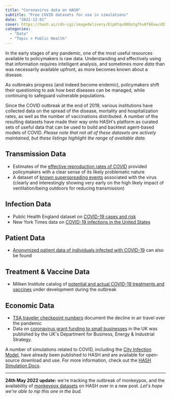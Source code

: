 ```yaml
---
title: "Coronavirus data on HASH"
subtitle: "Free COVID datasets for use in simulations"
date: "2021-12-01"
cover: https://hash.ai/cdn-cgi/imagedelivery/EipKtqu98OotgfhvKf6Eew/d57a9534-4d53-4abd-c57b-6fe25c641900/public
categories:
  - "Data"
  - "Topic > Public Health"
---
```


In the early stages of any pandemic, one of the most useful resources available to policymakers is raw data. Understanding and effectively using that information requires intelligent analysis, and sometimes _more data_ than was necessarily available upfront, as more becomes known about a disease.

As outbreaks progress (and indeed become endemic), policymakers shift their questioning to ask how best diseases can be managed, while continuing to safeguard vulnerable populations.

Since the COVID outbreak at the end of 2019, various institutions have collected data on the spread of the disease, mortality and hospitalization rates, as well as the number of vaccinations distributed. A number of the resulting datasets have made their way onto HASH's platform as curated sets of useful data that can be used to build and backtest agent-based models of COVID. _Please note that not all of these datasets are actively maintained, but these listings highlight the range of available data._

## Transmission Data

- Estimates of the [effective reproduction rates of COVID](https://simulation.hash.ai/@rtcovidlive/r-number) provided policymakers with a clear sense of its likely problematic nature
- A dataset of [known superspreading events](https://simulation.hash.ai/@hash/superspreading) associated with the virus (clearly and interestingly showing very early on the high likely impact of ventilation/being outdoors for reducing transmission)

## Infection Data

- Public Health England dataset on [COVID-19 cases and risk](https://simulation.hash.ai/@phe/covid-19)
- New York Times data on [COVID-19 infections in the United States](https://simulation.hash.ai/@nyt/covid-19-us)

## Patient Data

- [Anonymized patient data of individuals infected with COVID-19](https://simulation.hash.ai/@wolfram/covid-19-patients) can also be found

## Treatment & Vaccine Data

- Milken Institute catalog of [potential and actual COVID-19 treatments and vaccines](https://simulation.hash.ai/@milken/covid-19) under development during the outbreak

## Economic Data

- [TSA traveler checkpoint numbers](https://simulation.hash.ai/@us-tsa/checkpoint-numbers) document the decline in air travel over the pandemic
- Data on [coronavirus grant funding to small businesses](https://simulation.hash.ai/@uk-beis/coronavirus-grants) in the UK was published by the UK's Department for Business, Energy & Industrial Strategy.

A number of simulations related to COVID, including the [City Infection Model](https://simulation.hash.ai/@hash/city-infection-model-with-vaccine), have already been published to HASH and are available for open-source download and use. For more information, check out the [HASH Simulation Docs](https://hash.dev/docs/simulations).

---

**24th May 2022 update:** we're tracking the outbreak of monkeypox, and the availability of [monkeypox datasets](/blog/monkeypox-infection-data-on-hash) on HASH over in a new post. _Let's hope we're able to nip this one in the bud._

